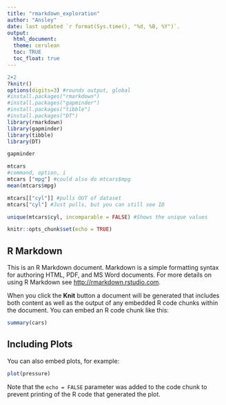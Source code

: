 ```yaml
---
title: "rmarkdown_exploration"
author: "Ansley"
date: last updated `r format(Sys.time(), "%d, %B, %Y")`.
output: 
  html_document:
  theme: cerulean
  toc: TRUE
  toc_float: true
---
```

```r
2+2
?knitr()
options(digits=3) #rounds output, global
#install.packages("rmarkdown")
#install.packages("gapminder")
#install.packages("tibble")
#install.packages("DT")
library(rmarkdown)
library(gapminder)
library(tibble)
library(DT)

```


```r
gapminder
```

```r
mtcars
#command, option, i
mtcars ["mpg"] #could also do mtcars$mpg
mean(mtcars$mpg)

mtcars[["cyl"]] #pulls OUT of dataset
mtcars["cyl"] #Just pulls, but you can still see ID

unique(mtcars$cyl, incomparable = FALSE) #Shows the unique values

```


```r
knitr::opts_chunk$set(echo = TRUE)
```

## R Markdown

This is an R Markdown document. Markdown is a simple formatting syntax for authoring HTML, PDF, and MS Word documents. For more details on using R Markdown see <http://rmarkdown.rstudio.com>.

When you click the **Knit** button a document will be generated that includes both content as well as the output of any embedded R code chunks within the document. You can embed an R code chunk like this:

```r
summary(cars)
```

## Including Plots

You can also embed plots, for example:

```r
plot(pressure)
```

Note that the `echo = FALSE` parameter was added to the code chunk to prevent printing of the R code that generated the plot.
